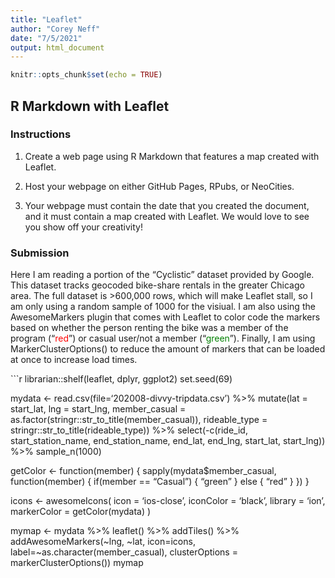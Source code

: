 ```yaml
---
title: "Leaflet"
author: "Corey Neff"
date: "7/5/2021"
output: html_document
---
```


```r
knitr::opts_chunk$set(echo = TRUE)
```

## R Markdown with Leaflet

### Instructions 

1. Create a web page using R Markdown that features a map created with Leaflet. 

2. Host your webpage on either GitHub Pages, RPubs, or NeoCities.

3. Your webpage must contain the date that you created the document, and it must contain a map created with Leaflet. We would love to see you show off your creativity! 

### Submission

Here I am reading a portion of the "Cyclistic" dataset provided by Google. This dataset tracks geocoded bike-share rentals in the greater Chicago area. The full dataset is >600,000 rows, which will make Leaflet stall, so I am only using a random sample of 1000 for the visiual. I am also using the AwesomeMarkers plugin that comes with Leaflet to color code the markers based on whether the person renting the bike was a member of the program ("<span style="color: red;">red</span>") or casual user/not a member ("<span style="color: green;">green</span>"). Finally, I am using  MarkerClusterOptions() to reduce the amount of markers that can be loaded at once to increase load times.


```r
librarian::shelf(leaflet, dplyr, ggplot2)
set.seed(69)

mydata <- read.csv(file='202008-divvy-tripdata.csv') %>%
      mutate(lat = start_lat,
             lng = start_lng,
             member_casual = as.factor(stringr::str_to_title(member_casual)),
             rideable_type = stringr::str_to_title(rideable_type)) %>%
      select(-c(ride_id, start_station_name, end_station_name, end_lat, end_lng, start_lat, start_lng)) %>%
      sample_n(1000)


getColor <- function(member) {
  sapply(mydata$member_casual, function(member) {
  if(member == "Casual") {
    "green"
  } else {
    "red"
  } })
}

icons <- awesomeIcons(
  icon = 'ios-close',
  iconColor = 'black',
  library = 'ion',
  markerColor = getColor(mydata)
)

mymap <- mydata %>%
      leaflet() %>%
      addTiles() %>%
      addAwesomeMarkers(~lng, ~lat, icon=icons, label=~as.character(member_casual), clusterOptions = markerClusterOptions())
mymap